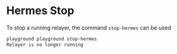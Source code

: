 # Hermes Stop

To stop a running relayer, the command `stop-hermes` can be used

```sh
playground playground stop-hermes
Relayer is no longer running
```
